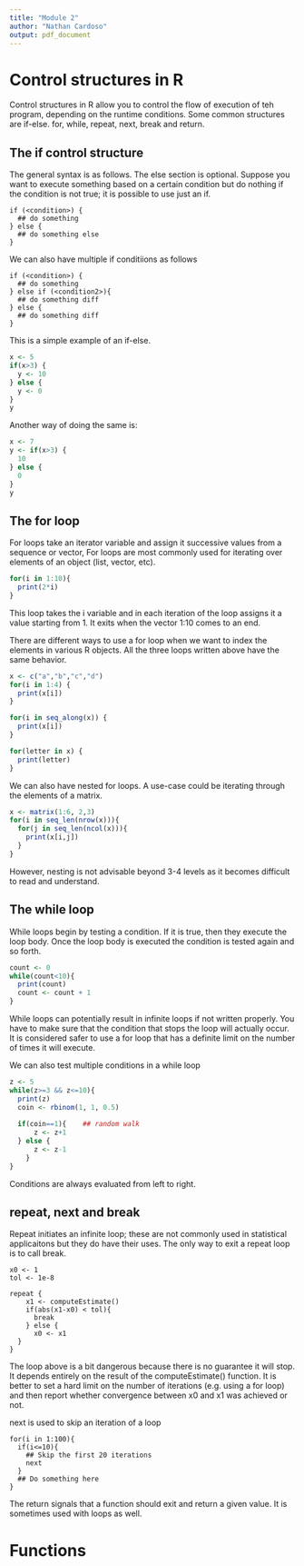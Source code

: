 ```yaml
---
title: "Module 2"
author: "Nathan Cardoso"
output: pdf_document
---
```


# Control structures in R

Control structures in R allow you to control the flow of execution of teh program, depending on the runtime conditions. Some common structures are if-else. for, while, repeat, next, break and return. 

## The if control structure

The general syntax is as follows. The else section is optional. Suppose you want to execute something based on a certain condition but do nothing if the condition is not true; it is possible to use just an if.

```
if (<condition>) {
  ## do something
} else {
  ## do something else
}
```

We can also have multiple if conditiions as follows 
```
if (<condition>) {
  ## do something
} else if (<condition2>){
  ## do something diff
} else {
  ## do something diff
}
```
This is a simple example of an if-else. 
```r
x <- 5
if(x>3) {
  y <- 10
} else {
  y <- 0
}
y
```
Another way of doing the same is: 
```r
x <- 7
y <- if(x>3) {
  10
} else {
  0
}
y
```


## The for loop

For loops take an iterator variable and assign it successive values from a sequence or vector, For loops are most commonly used for iterating over elements of an object (list, vector, etc). 
```r
for(i in 1:10){
  print(2*i)
}

```
This loop takes the i variable and in each iteration of the loop assigns it a value starting from 1. It exits when the vector 1:10 comes to an end. 

There are different ways to use a for loop when we want to index the elements in various R objects. All the three loops written above have the same behavior.
```r
x <- c("a","b","c","d")
for(i in 1:4) {
  print(x[i])
}
```
```r
for(i in seq_along(x)) {
  print(x[i])
}
```
```r
for(letter in x) {
  print(letter)
} 
```
We can also have nested for loops. A use-case could be iterating through the elements of a matrix.
```r
x <- matrix(1:6, 2,3)
for(i in seq_len(nrow(x))){
  for(j in seq_len(ncol(x))){
    print(x[i,j])
  }
}
```
However, nesting is not advisable beyond 3-4 levels as it becomes difficult to read and understand.

## The while loop

While loops begin by testing a condition. If it is true, then they execute the loop body. Once the loop body is executed the condition is tested again and so forth. 
```r
count <- 0 
while(count<10){
  print(count)
  count <- count + 1
}
```
While loops can potentially result in infinite loops if not written properly. You have to make sure that the condition that stops the loop will actually occur. It is considered safer to use a for loop that has a definite limit on the number of times it will execute. 

We can also test multiple conditions in a while loop
```r
z <- 5
while(z>=3 && z<=10){
  print(z)
  coin <- rbinom(1, 1, 0.5)
  
  if(coin==1){    ## random walk
      z <- z+1
  } else {
      z <- z-1
    }
}
```
Conditions are always evaluated from left to right.

## repeat, next and break

Repeat initiates an infinite loop; these are not commonly used in statistical applicaitons but they do have their uses. The only way to exit a repeat loop is to call break.
```
x0 <- 1 
tol <- 1e-8

repeat {
    x1 <- computeEstimate()
    if(abs(x1-x0) < tol){
      break
    } else {
      x0 <- x1
  }
}
```
The loop above is a bit dangerous because there is no guarantee it will stop. It depends entirely on the result of the computeEstimate() function. It is better to set a hard limit on the number of iterations (e.g. using a for loop) and then report whether convergence between x0 and x1 was achieved or not.

next is used to skip an iteration of a loop
```
for(i in 1:100){
  if(i<=10){
    ## Skip the first 20 iterations
    next
  }
  ## Do something here
}
```

The return signals that a function should exit and return a given value. It is sometimes used with loops as well.

# Functions

